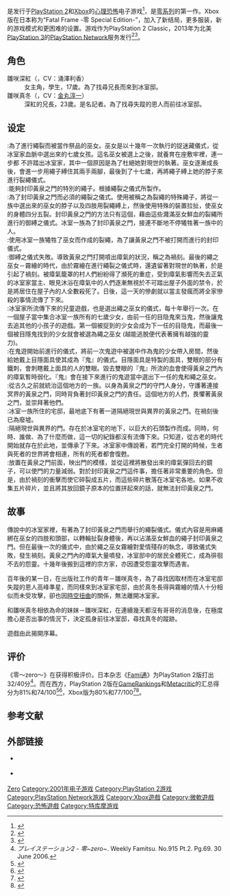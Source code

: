 {{NoteTA
| G1=Games
}}
{{not|零 -ZERO-}}
{{Infobox VG
| title = 零～zero～
| japanese = 零〜zero〜
| english = Fatal Frame
| english2 = Project Zero
| image =
| developer = [[特库摩|特库摩]]
| publisher = '''PlayStation 2'''{{Vgrelease|JP|特库摩|NA|特库摩|EU|[[Wanadoo|Wanadoo]]|AU|[[索尼电脑娱乐澳洲|索尼电脑娱乐澳洲]]（PSN）}}'''Xbox'''{{Vgrelease|NA|特库摩|JP|特库摩|EU|[[微软游戏工作室|微软游戏工作室]]}}
| designer = 菊池啓介
| series = [[零系列|零系列]]
| platforms = [[PlayStation_2|PlayStation 2]]、[[Xbox|Xbox]]
| released = '''PlayStation 2'''{{Vgrelease|JP|2001年12月13日|NA|2002年3月4日|EU|2002年8月30日|NA|2013年4月9日<small>（PSN）</small>}}'''Xbox'''{{Vgrelease|NA|2002年11月22日|JP|2003年2月6日|EU|2003年5月2日}}
| genre = [[心理恐怖|心理恐怖]]
| modes = [[单人电子游戏|单人]]
}}

{{vgname|零～zero～|ja=零〜zero〜|na=Fatal Frame|eu=Project Zero}}是发行于[[PlayStation_2|PlayStation 2]]和[[Xbox|Xbox]]的[[心理恐怖|心理恐怖]]电子游戏<ref>{{cite web|url=http://www.gamespot.com/fatal-frame/related/release/platform/ps2/|title=Fatal Frame Release Summary|publisher=[[GameSpot|GameSpot]]|accessdate=29 July 2012|archive-date=2013-09-29|archive-url=https://web.archive.org/web/20130929115827/http://www.gamespot.com/fatal-frame/related/release/platform/ps2/|dead-url=no}}</ref>，是[[零系列|零系列]]的第一作。Xbox版在日本称为“Fatal Frame -零 Special Edition-”，加入了新结局，更多服装，新的游戏模式和更困难的设置{{citation needed|time=2014-09-05T17:14:09+00:00}}。游戏作为PlayStation 2 Classic，2013年为北美[[PlayStation_3|PlayStation 3]]的[[PlayStation_Network|PlayStation Network]]服务发行<ref name="psn_page">{{cite web |url=http://us.playstation.com/games/fatal-frame-ps3.html |title=Fatal Frame® Game | PS3™ - PlayStation® |publisher=Us.playstation.com |date=2013-04-09 |accessdate=2013-06-13 |archive-date=2014-05-28 |archive-url=https://web.archive.org/web/20140528091730/http://us.playstation.com/games/fatal-frame-ps3.html |dead-url=no }}</ref><ref>{{cite web |url=http://blog.us.playstation.com/2013/04/09/playstation-store-update-286/ |title=PlayStation Store Update – PlayStation.Blog |publisher=Blog.us.playstation.com |date=2013-04-09 |accessdate=2013-05-02 |archive-date=2020-05-21 |archive-url=https://web.archive.org/web/20200521104959/https://blog.us.playstation.com/2013/04/09/playstation-store-update-286/ |dead-url=no }}</ref>。

== 角色 ==
{{main|零系列角色列表 #零～zero～}}

; 雛咲深紅（{{lang|ja|雛咲 深紅（ひなさき みく）}}，CV：涌澤利香）
: 女主角，學生，17歲。為了找尋兄長而來到冰室邸。
; 雛咲真冬（{{lang|ja|雛咲 真冬（ひなさき まふゆ）}}，CV：[[金丸淳一|金丸淳一]]）
: 深紅的兄長，23歲。是名記者。為了找尋失蹤的恩人而前往冰室邸。

== 设定 ==

; {{nihongo|繩之巫女|繩の巫女}} :為了進行繩裂而被當作祭品的巫女。巫女是以十幾年一次執行的捉迷藏儀式，從冰室家血脈中選出來的七歲女孩。這名巫女被選上之後，就養育在座敷牢裡，連一步都 不許踏出冰室家，其中一個原因是為了杜絕她對現世的執著。巫女逐漸成長後，會進一步用繩子縛住其兩手兩腳，最後到了十七歲，再將繩子縛上她的脖子來進行裂繩儀式。
; {{nihongo|裂繩|裂き縄}} :能夠封印黃泉之門的特別的繩子。根據繩裂之儀式所製作。
; {{nihongo|繩裂儀式|裂き縄の儀式}} :為了封印黃泉之門而必須的繩裂之儀式。使用被稱之為裂繩的特殊繩子，將從一族中選出來的巫女的脖子以及四肢用裂繩縛上，然後使用特殊的裝置拉扯，使巫女的身體四分五裂。封印黃泉之門的方法只有這個，藉由這些濺滿巫女鮮血的裂繩所進行的御縛之儀式。冰室一族為了封印黃泉之門，接連不斷地不停犧牲著一族中的人。
; {{nihongo|御縛之儀式|御縛りの儀式}} :使用冰室一族犧牲了巫女而作成的裂繩，為了讓黃泉之門不被打開而進行的封印儀式。
; {{nihongo|禍刻|禍刻}} :御縛之儀式失敗。導致黃泉之門打開噴出瘴氣的狀況，稱之為禍刻。最後的繩之巫女－霧繪的時代，由於霧繪在進行繩裂之儀式時，還遺留著對現世的執著，於是引起了禍刻。被瘴氣籠罩的村人們紛紛得了瀕死的重症，受到瘴氣影響而失去正氣的冰室家當主、眼見沐浴在瘴氣中的人們逐漸無視於不可踏出屋子外面的禁令，於是將居住在屋子內的人全數殺死了。日後，這一天的慘劇就以當主發瘋而將全家慘殺的事情流傳了下來。
; {{nihongo|鬼遊|鬼遊び}} :冰室家所流傳下來的兒童遊戲，也是選出繩之巫女的儀式，每十年舉行一次。在一個屋子當中集合冰室一族所有的七歲少女，由前一任的目隐鬼來当鬼，然後讓鬼去追其他的小孩子的遊戲。第一個被捉到的少女会成为下一任的目隐鬼，而最後一個被目隱鬼找到的少女就會被選為繩之巫女 (越能逃脫便代表著擁有越強的靈力)。
; {{nihongo|目隱鬼儀式|目隠し鬼の儀式}} :在鬼遊開始前進行的儀式，將前一次鬼遊中被選中作為鬼的少女帶入房間，然後給她戴上目隱面具使其成為『鬼』的儀式。目隱面具是特製的面具，雙眼的部分有鐵刺，會刺瞎戴上面具的人的雙眼。毀去雙眼的『鬼』所流的血會使得黃泉之門內的瘴氣暫時弱化。『鬼』會在接下來進行的鬼遊當中選出下一任的鬼和繩之巫女。
; {{nihongo|冰室一族|氷室一族}} :從古久之前就統治這個地方的一族。以身為黃泉之門的守門人身分，守護著連接冥界的黃泉之門，同時背負著封印黃泉之門的責任。這個地方的人們，畏懼著黃泉之門，並崇拜著他們。
; {{nihongo|冰室邸|冰室邸}} :冰室一族所住的宅邸，最地底下有著一道隔絕現世與異界的黃泉之門。在禍刻後已為廢墟。
; {{nihongo|黃泉之門|黃泉の門}} :隔絕現世與異界的門。存在於冰室宅的地下，以巨大的石頭製作而成。同時，何時、誰做、為了什麼而做，這一切的紀錄都沒有流傳下來。只知道，從古老的時代開始就存在於此地，並傳承了下來。冰室家中傳說著，若門完全打開的時候，生者與死者的世界將會相連，所有的死者都會復甦。
; {{nihongo|御神鏡|御神鏡}} :放置在黃泉之門前面，映出門的模樣，並從這裡將散發出來的瘴氣彈回去的鏡子，可以使門的力量減弱。對於封印黃泉之門這件事，擔任著非常重要的角色。但是，由於禍刻的衝擊而使它碎裂成五片，而這些碎片散落在冰室宅各地。如果不收集五片碎片，並且將其放回鏡子原本的位置拼起來的話，就無法封印黃泉之門。

== 故事 ==

傳說中的冰室家裡，有著為了封印黃泉之門而舉行的繩裂儀式。儀式內容是用麻繩綁在巫女的四肢和頭部，以轉輪扯裂身體後，再以沾滿巫女鮮血的繩子封印黃泉之 門。但在最後一次的儀式中，由於繩之巫女霧繪對愛情殘存的執念，導致儀式失敗，發生禍刻。黃泉之門內的瘴氣大量噴發，冰室邸中的居民全體死亡，成為徘徊不去的怨靈。十幾年後搬到這裡的宗方家，亦因遭受怨靈攻擊而遇害。

百年後的某一日，在出版社工作的青年－雛咲真冬，為了尋找因取材而在冰室宅邸失蹤的恩人高峰準星，而同樣來到冰室家宅邸，由於真冬長得與霧繪的情人十分相似而未受攻擊，卻也因[[鬼打牆|時空扭曲]]的關係，無法離開冰室家。

和雛咲真冬相依為命的妹妹－雛咲深紅，在連續幾天都沒有哥哥的消息後，在極度擔心是否出事的情況下，決定孤身前往冰室邸，尋找真冬的蹤跡。

遊戲由此揭開序幕。

== 评价 ==

《零～zero～》在获得积极评价。日本杂志《[[Fami通|Fami通]]》为PlayStation 2版打出32/40分<ref>''プレイステーション2 - 零~zero~''. Weekly Famitsu. No.915 Pt.2. Pg.69. 30 June 2006.</ref>。而在西方，PlayStation 2版在[[GameRankings|GameRankings]]和[[Metacritic|Metacritic]]的汇总得分为81%和74/100<ref name="GRPS2">{{cite web |url=http://www.gamerankings.com/ps2/529305-fatal-frame/index.html |title=Fatal Frame (PlayStation 2) reviews at |publisher=[[GameRankings|GameRankings]] |date=2011-06-13 |accessdate=2011-06-13 |archive-date=2015-09-09 |archive-url=https://web.archive.org/web/20150909030416/http://www.gamerankings.com/ps2/529305-fatal-frame/index.html |dead-url=no }}</ref><ref name="MCPS2">{{cite web |url=http://www.metacritic.com/game/playstation-2/fatal-frame |title=Fatal Frame (PlayStation 2) reviews at |publisher=[[Metacritic|Metacritic]] |date=2011-06-13 |accessdate=2011-06-13 |archive-date=2014-04-27 |archive-url=https://web.archive.org/web/20140427054627/http://www.metacritic.com/game/playstation-2/fatal-frame |dead-url=no }}</ref>，Xbox版为80%和77/100<ref name="GRXBOX">{{cite web |url=http://www.gamerankings.com/xbox/562027-fatal-frame/index.html |title=Fatal Frame (Xbox) reviews at |publisher=[[GameRankings|GameRankings]] |date=2011-06-13 |accessdate=2011-06-13 |archive-date=2012-10-18 |archive-url=https://web.archive.org/web/20121018164032/http://www.gamerankings.com/xbox/562027-fatal-frame/index.html |dead-url=no }}</ref><ref name="MCXBOX">{{cite web |url=http://www.metacritic.com/game/xbox/fatal-frame |title=Fatal Frame (Xbox) reviews at |publisher=[[Metacritic|Metacritic]] |date=2011-06-13 |accessdate=2011-06-13 |archive-date=2014-04-27 |archive-url=https://web.archive.org/web/20140427054638/http://www.metacritic.com/game/xbox/fatal-frame |dead-url=no }}</ref>。

== 参考文献 ==

{{reflist}}

== 外部链接 ==

* {{Official website|http://www.tecmo.co.jp/product/zero/index2.htm|PlayStation 2版官方页面}} {{ja icon}}
* {{Official website|http://www.tecmo.co.jp/product/ff/|Xbox版官方页面}} {{ja icon}}

{{零系列}}

{{DEFAULTSORT:Zero, Zero}}
[[Category:零系列电子游戏|Zero]]
[[Category:2001年电子游戏|Category:2001年电子游戏]]
[[Category:PlayStation_2游戏|Category:PlayStation 2游戏]]
[[Category:PlayStation_Network游戏|Category:PlayStation Network游戏]]
[[Category:Xbox遊戲|Category:Xbox遊戲]]
[[Category:微軟遊戲|Category:微軟遊戲]]
[[Category:恐怖遊戲|Category:恐怖遊戲]]
[[Category:特库摩游戏|Category:特库摩游戏]]